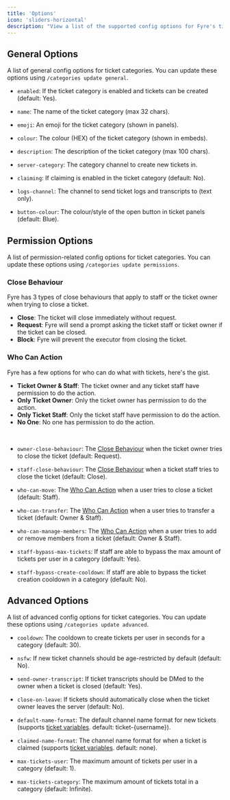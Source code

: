 ```yaml
---
title: 'Options'
icon: 'sliders-horizontal'
description: "View a list of the supported config options for Fyre's ticket module."
---
```


## General Options
A list of general config options for ticket categories.
You can update these options using `/categories update general`.

- `enabled`: If the ticket category is enabled and tickets can be created (default: Yes).
- `name`: The name of the ticket category (max 32 chars).
- `emoji`: An emoji for the ticket category (shown in panels).
- `colour`: The colour (HEX) of the ticket category (shown in embeds).
- `description`: The description of the ticket category (max 100 chars).

- `server-category`: The category channel to create new tickets in.
- `claiming`: If claiming is enabled in the ticket category (default: No).
- `logs-channel`: The channel to send ticket logs and transcripts to (text only).
- `button-colour`: The colour/style of the open button in ticket panels (default: Blue).


## Permission Options
A list of permission-related config options for ticket categories.
You can update these options using `/categories update permissions`.

### Close Behaviour
Fyre has 3 types of close behaviours that apply to staff or the ticket owner when trying to close a ticket.

- **Close**: The ticket will close immediately without request.
- **Request**: Fyre will send a prompt asking the ticket staff or ticket owner if the ticket can be closed.
- **Block**: Fyre will prevent the executor from closing the ticket.

### Who Can Action
Fyre has a few options for who can do what with tickets, here's the gist.

- **Ticket Owner & Staff**: The ticket owner and any ticket staff have permission to do the action.
- **Only Ticket Owner**: Only the ticket owner has permission to do the action.
- **Only Ticket Staff**: Only the ticket staff have permission to do the action.
- **No One**: No one has permission to do the action.

<br/>

- `owner-close-behaviour`: The [Close Behaviour](#close-behaviour) when the ticket owner tries to close the ticket (default: Request).
- `staff-close-behaviour`: The [Close Behaviour](#close-behaviour) when a ticket staff tries to close the ticket (default: Close).

- `who-can-move`: The [Who Can Action](#who-can-action) when a user tries to close a ticket (default: Staff).
- `who-can-transfer`: The [Who Can Action](#who-can-action) when a user tries to transfer a ticket (default: Owner & Staff).
- `who-can-manage-members`: The [Who Can Action](#who-can-action) when a user tries to add or remove members from a ticket (default: Owner & Staff).

- `staff-bypass-max-tickets`: If staff are able to bypass the max amount of tickets per user in a category (default: Yes).
- `staff-bypass-create-cooldown`: If staff are able to bypass the ticket creation cooldown in a category (default: No).


## Advanced Options
A list of advanced config options for ticket categories.
You can update these options using `/categories update advanced`.

- `cooldown`: The cooldown to create tickets per user in seconds for a category (default: 30).
- `nsfw`: If new ticket channels should be age-restricted by default (default: No).
- `send-owner-transcript`: If ticket transcripts should be DMed to the owner when a ticket is closed (default: Yes).
- `close-on-leave`: If tickets should automatically close when the ticket owner leaves the server (default: No).

- `default-name-format`: The default channel name format for new tickets
(supports [ticket variables](/misc/variables#ticket-channel-name-variables). default: ticket-\{username\}).

- `claimed-name-format`: The channel name format for when a ticket is claimed
(supports [ticket variables](/misc/variables#ticket-channel-name-variables). default: none).

- `max-tickets-user`: The maximum amount of tickets per user in a category (default: 1).
- `max-tickets-category`: The maximum amount of tickets total in a category (default: Infinite).

